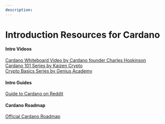 ```yaml
---
description: 
---
```


# Introduction Resources for Cardano

#### Intro Videos

[Cardano Whiteboard Video by Cardano founder Charles Hoskinson](https://www.youtube.com/watch?v=Ja9D0kpksxw)  
[Cardano 101 Series by Kaizen Crypto](https://www.youtube.com/playlist?list=PLrbMFdXZnzoAwfxIVo-SQ_qEBCqbwuU6o)  
[Crypto Basics Series by Genius Academy](https://www.youtube.com/playlist?list=PL9Uhix-1Dfh7yJzg3ZWnIYuo7Ph15VRvN)

#### Intro Guides

[Guide to Cardano on Reddit](https://www.reddit.com/r/cardano/comments/lnj5ne/getting_started_guide_a_newbies_guide_to_cardano/)  

#### Cardano Roadmap

[Official Cardano Roadmap](https://roadmap.cardano.org/en/)  

